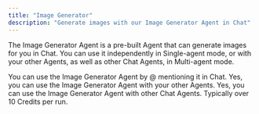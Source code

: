 ```yaml
---
title: "Image Generator"
description: "Generate images with our Image Generator Agent in Chat"
---
```


The Image Generator Agent is a pre-built Agent that can generate images for you in Chat. You can use it independently in Single-agent mode, or with your other Agents, as well as other Chat Agents, in Multi-agent mode.

<AccordionGroup>
    <Accordion title="How do I use the Image Generator Agent?">You can use the Image Generator Agent by @ mentioning it in Chat.</Accordion>
    <Accordion title="Can I use the Image Generator Agent with my other Agents?">Yes, you can use the Image Generator Agent with your other Agents.</Accordion> 
    <Accordion title="Can I use the Image Generator Agent with other Chat Agents?">Yes, you can use the Image Generator Agent with other Chat Agents.</Accordion>
    <Accordion title="How many credits does the Image Generator Agent use?">Typically over 10 Credits per run.</Accordion>
</AccordionGroup>
